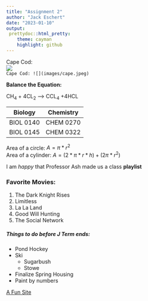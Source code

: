 ```yaml
---
title: "Assignment 2"
author: "Jack Eschert"
date: "2023-01-10"
output: 
 prettydoc::html_pretty:
    theme: cayman
    highlight: github
---
```


Cape Cod:   
![](images/cape.jpeg)  
`Cape Cod: ![](images/cape.jpeg)`

######### **Balance the Equation:**
CH~4~ + 4CL~2~ --> CCL~4~ +4HCL

Biology       | Chemistry
------------- | -------------
BIOL 0140     | CHEM 0270
BIOL 0145     | CHEM 0322

Area of a circle: $A = \pi*r^{2}$   
Area of a cylinder: $A = (2*\pi*r*h) + (2\pi*r^{2})$  

I am *happy* that Professor Ash made us a class **playlist**

### Favorite Movies:
1. The Dark Knight Rises  
2. Limitless  
3. La La Land  
4. Good Will Hunting  
5. The Social Network  

##### Things to do before J Term ends:
* Pond Hockey  
* Ski  
  + Sugarbush  
  + Stowe  
* Finalize Spring Housing  
* Paint by numbers  


[A Fun Site](https://mrdoob.com/projects/chromeexperiments/google-gravity/)






